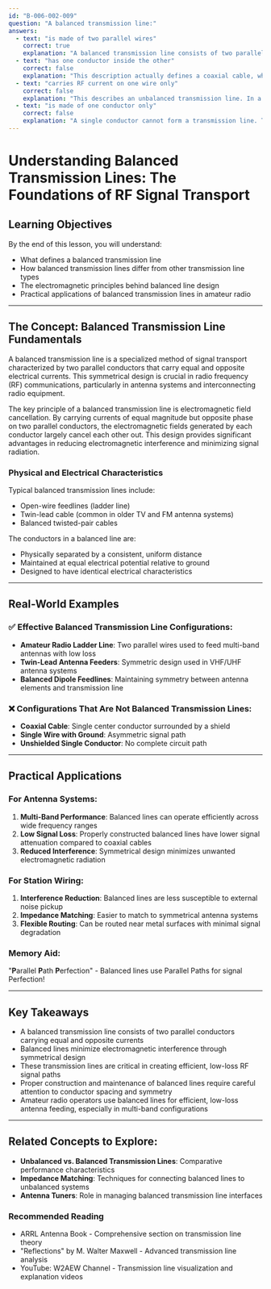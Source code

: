 ```yaml
---
id: "B-006-002-009"
question: "A balanced transmission line:"
answers:
  - text: "is made of two parallel wires"
    correct: true
    explanation: "A balanced transmission line consists of two parallel conductors that carry equal and opposite RF currents. This design allows the transmission line to minimize electromagnetic radiation and interference by creating equal and opposite electromagnetic fields that largely cancel each other out. The symmetrical configuration is fundamental to maintaining signal integrity and reducing external noise pickup."
  - text: "has one conductor inside the other"
    correct: false
    explanation: "This description actually defines a coaxial cable, which is an unbalanced transmission line where the center conductor is surrounded by a shield. In contrast, a balanced transmission line uses two separate, parallel conductors with equal impedance to ground."
  - text: "carries RF current on one wire only"
    correct: false
    explanation: "This describes an unbalanced transmission line. In a balanced transmission line, RF current flows equally and in opposite directions on both parallel conductors, creating a symmetrical transmission system that minimizes electromagnetic radiation and interference."
  - text: "is made of one conductor only"
    correct: false
    explanation: "A single conductor cannot form a transmission line. Transmission lines require at least two conductors to complete an electrical circuit and carry signals from one point to another. A balanced transmission line specifically requires two parallel conductors with equal and opposite current flow."
---
```


# Understanding Balanced Transmission Lines: The Foundations of RF Signal Transport

## Learning Objectives
By the end of this lesson, you will understand:
- What defines a balanced transmission line
- How balanced transmission lines differ from other transmission line types
- The electromagnetic principles behind balanced line design
- Practical applications of balanced transmission lines in amateur radio

---

## The Concept: Balanced Transmission Line Fundamentals

A balanced transmission line is a specialized method of signal transport characterized by two parallel conductors that carry equal and opposite electrical currents. This symmetrical design is crucial in radio frequency (RF) communications, particularly in antenna systems and interconnecting radio equipment.

The key principle of a balanced transmission line is electromagnetic field cancellation. By carrying currents of equal magnitude but opposite phase on two parallel conductors, the electromagnetic fields generated by each conductor largely cancel each other out. This design provides significant advantages in reducing electromagnetic interference and minimizing signal radiation.

### Physical and Electrical Characteristics

Typical balanced transmission lines include:
- Open-wire feedlines (ladder line)
- Twin-lead cable (common in older TV and FM antenna systems)
- Balanced twisted-pair cables

The conductors in a balanced line are:
- Physically separated by a consistent, uniform distance
- Maintained at equal electrical potential relative to ground
- Designed to have identical electrical characteristics

---

## Real-World Examples

### ✅ Effective Balanced Transmission Line Configurations:
- **Amateur Radio Ladder Line**: Two parallel wires used to feed multi-band antennas with low loss
- **Twin-Lead Antenna Feeders**: Symmetric design used in VHF/UHF antenna systems
- **Balanced Dipole Feedlines**: Maintaining symmetry between antenna elements and transmission line

### ❌ Configurations That Are Not Balanced Transmission Lines:
- **Coaxial Cable**: Single center conductor surrounded by a shield
- **Single Wire with Ground**: Asymmetric signal path
- **Unshielded Single Conductor**: No complete circuit path

---

## Practical Applications

### For Antenna Systems:
1. **Multi-Band Performance**: Balanced lines can operate efficiently across wide frequency ranges
2. **Low Signal Loss**: Properly constructed balanced lines have lower signal attenuation compared to coaxial cables
3. **Reduced Interference**: Symmetrical design minimizes unwanted electromagnetic radiation

### For Station Wiring:
1. **Interference Reduction**: Balanced lines are less susceptible to external noise pickup
2. **Impedance Matching**: Easier to match to symmetrical antenna systems
3. **Flexible Routing**: Can be routed near metal surfaces with minimal signal degradation

### Memory Aid:
"**P**arallel **P**ath **P**erfection" - Balanced lines use Parallel Paths for signal Perfection!

---

## Key Takeaways

- A balanced transmission line consists of two parallel conductors carrying equal and opposite currents
- Balanced lines minimize electromagnetic interference through symmetrical design
- These transmission lines are critical in creating efficient, low-loss RF signal paths
- Proper construction and maintenance of balanced lines require careful attention to conductor spacing and symmetry
- Amateur radio operators use balanced lines for efficient, low-loss antenna feeding, especially in multi-band configurations

---

## Related Concepts to Explore:
- **Unbalanced vs. Balanced Transmission Lines**: Comparative performance characteristics
- **Impedance Matching**: Techniques for connecting balanced lines to unbalanced systems
- **Antenna Tuners**: Role in managing balanced transmission line interfaces

### Recommended Reading
- ARRL Antenna Book - Comprehensive section on transmission line theory
- "Reflections" by M. Walter Maxwell - Advanced transmission line analysis
- YouTube: W2AEW Channel - Transmission line visualization and explanation videos